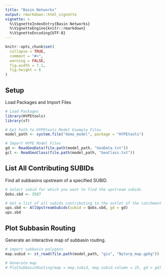 ---
title: "Basin Networks"
output: rmarkdown::html_vignette
vignette: >
  %\VignetteIndexEntry{Basin Networks}
  %\VignetteEngine{knitr::rmarkdown}
  %\VignetteEncoding{UTF-8}
---

```{r, include = FALSE}
knitr::opts_chunk$set(
  collapse = TRUE,
  comment = "#>",
  warning = FALSE,
  fig.width = 7.1,
  fig.height = 6
)
```

## Setup
Load Packages and Import Files
```{r setup, message=FALSE}
# Load Packages
library(HYPEtools)
library(sf)

# Get Path to HYPEtools Model Example Files
model_path <- system.file("demo_model", package = "HYPEtools")

# Import HYPE Model Files
gd <- ReadGeoData(file.path(model_path, "GeoData.txt"))
gcl <- ReadGeoClass(file.path(model_path, "GeoClass.txt"))
```

## List All Contributing SUBIDs
Find all subbasins upstream of a specified SUBID.
```{r contributing}
# Select subid for which you want to find the upstream subids
Qobs.sbd <- 3587

# Get a list of all subids contributing to the outlet of the catchment
ups.sbd <- AllUpstreamSubids(subid = Qobs.sbd, gd = gd)
ups.sbd
```

## Plot Subbasin Routing
Generate an interactive map of subbasin routing.
```{r routing, message=FALSE}
# import subbasin polygons
map.subid <- st_read(file.path(model_path, "gis", "Nytorp_map.gpkg"))

# Generate map
# PlotSubbasinRouting(map = map.subid, map.subid.column = 25, gd = gd)
```
